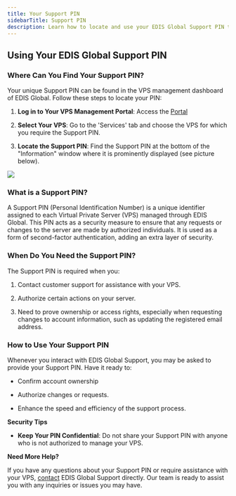 ```yaml
---
title: Your Support PIN
sidebarTitle: Support PIN
description: Learn how to locate and use your EDIS Global Support PIN to manage your VPS securely. Essential information for VPS owners to confirm account ownership and authorize changes.
---
```


## Using Your EDIS Global Support PIN

### **Where Can You Find Your Support PIN?**

Your unique Support PIN can be found in the VPS management dashboard of EDIS Global. Follow these steps to locate your PIN:

1. **Log in to Your VPS Management Portal**: Access the <a href="https://manage.edisglobal.com/clientarea.php" target="_blank">Portal</a>

2. **Select Your VPS**: Go to the 'Services' tab and choose the VPS for which you require the Support PIN.

3. **Locate the Support PIN**: Find the Support PIN at the bottom of the "Information" window where it is prominently displayed (see picture below).

![](/assets/vps-support-pin.webp)

### **What is a Support PIN?**

A Support PIN (Personal Identification Number) is a unique identifier assigned to each Virtual Private Server (VPS) managed through EDIS Global. This PIN acts as a security measure to ensure that any requests or changes to the server are made by authorized individuals. It is used as a form of second-factor authentication, adding an extra layer of security.

### **When Do You Need the Support PIN?**

The Support PIN is required when you:

1. Contact customer support for assistance with your VPS.

2. Authorize certain actions on your server.

3. Need to prove ownership or access rights, especially when requesting changes to account information, such as updating the registered email address.

### **How to Use Your Support PIN**

Whenever you interact with EDIS Global Support, you may be asked to provide your Support PIN. Have it ready to:

* Confirm account ownership

* Authorize changes or requests.

* Enhance the speed and efficiency of the support process.

**Security Tips**

* **Keep Your PIN Confidential**: Do not share your Support PIN with anyone who is not authorized to manage your VPS.

**Need More Help?**

If you have any questions about your Support PIN or require assistance with your VPS, <a href="https://www.edisglobal.com/contact" target="_blank">contact</a> EDIS Global Support directly. Our team is ready to assist you with any inquiries or issues you may have.